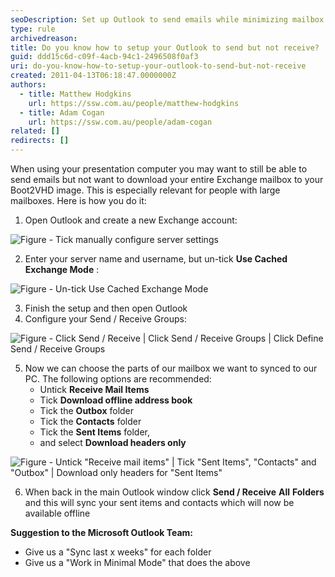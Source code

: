 ```yaml
---
seoDescription: Set up Outlook to send emails while minimizing mailbox size by synchronizing specific folders and disabling offline mode.
type: rule
archivedreason:
title: Do you know how to setup your Outlook to send but not receive?
guid: ddd15c6d-c09f-4acb-94c1-2496508f0af3
uri: do-you-know-how-to-setup-your-outlook-to-send-but-not-receive
created: 2011-04-13T06:18:47.0000000Z
authors:
  - title: Matthew Hodgkins
    url: https://ssw.com.au/people/matthew-hodgkins
  - title: Adam Cogan
    url: https://ssw.com.au/people/adam-cogan
related: []
redirects: []
---
```


When using your presentation computer you may want to still be able to send emails but not want to download your entire Exchange mailbox to your Boot2VHD image. This is especially relevant for people with large mailboxes.
Here is how you do it:

1. Open Outlook and create a new Exchange account:

![Figure - Tick manually configure server settings](mail1.png)

2. Enter your server name and username, but un-tick
   **Use Cached Exchange Mode** :


![Figure - Un-tick Use Cached Exchange Mode](Mail3.png)

3. Finish the setup and then open Outlook
4. Configure your Send / Receive Groups:

![Figure - Click Send / Receive | Click Send / Receive Groups | Click Define Send / Receive Groups](Email2.png)

5. Now we can choose the parts of our mailbox we want to synced to our PC. The following options are recommended:
   - Untick
     **Receive Mail Items**
   - Tick
     **Download offline address book**
   - Tick the
     **Outbox** folder
   - Tick the
     **Contacts** folder
   - Tick the
     **Sent Items** folder,
   - and select
     **Download headers only**

![Figure - Untick "Receive mail items" | Tick "Sent Items", "Contacts" and "Outbox" | Download only headers for "Sent Items"](Email.png)

6. When back in the main Outlook window click
   **Send / Receive** **All** **Folders** and this will sync your sent items and contacts which will now be available offline

**Suggestion to the Microsoft Outlook Team:**

- Give us a "Sync last x weeks" for each folder
- Give us a "Work in Minimal Mode" that does the above